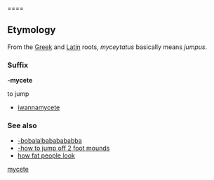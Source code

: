 ====

==Etymology==
From the [[Greek]] and [[Latin]] roots, ''myceytatus'' basically means ''jumpus''.

===Suffix===
'''-mycete'''

to jump

* [[iwannamycete]]
{{rel-bottom}}

===See also===
* [[-bobalalbababababba]]
* [[-how to jump off 2 foot mounds]]
* [[how fat people look]]

[[Category:English suffixes|mycete]]